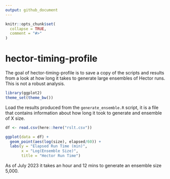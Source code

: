 ```yaml
---
output: github_document
---
```


<!-- README.md is generated from README.Rmd. Please edit that file -->

```r
knitr::opts_chunk$set(
  collapse = TRUE,
  comment = "#>"
)
```

# hector-timing-profile


The goal of hector-timing-profile is to save a copy of the scripts and results from a look at how long it takes to generate large ensembles of Hector runs. This is not a robust analysis. 

```r
library(ggplot2)
theme_set(theme_bw())
```

Load the results produced from the `generate_ensemble.R` script, it is a file that contains information about how long it took to generate and ensemble of X size. 

```r
df <- read.csv(here::here("rslt.csv"))
```

```r
ggplot(data = df) + 
  geom_point(aes(log(size), elapsed/60)) + 
  labs(y = "Elapsed Run Time (min)", 
       x = "Log(Ensemble Size)", 
       title = "Hector Run Time")
```
As of July 2023 it takes an hour and 12 mins to generate an ensemble size 5,000. 

